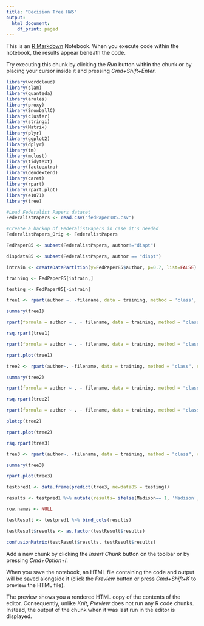 ```yaml
---
title: "Decision Tree HW5"
output:
  html_document:
    df_print: paged
---
```


This is an [R Markdown](http://rmarkdown.rstudio.com) Notebook. When you execute code within the notebook, the results appear beneath the code. 

Try executing this chunk by clicking the *Run* button within the chunk or by placing your cursor inside it and pressing *Cmd+Shift+Enter*. 

```r
library(wordcloud)
library(slam)
library(quanteda)
library(arules)
library(proxy)
library(SnowballC)
library(cluster)
library(stringi)
library(Matrix)
library(plyr)
library(ggplot2)
library(dplyr)
library(tm)
library(mclust)
library(tidytext)
library(factoextra)
library(dendextend)
library(caret)
library(rpart)
library(rpart.plot)
library(e1071)
library(tree)
```

```r
#Load Federalist Papers dataset
FederalistPapers <- read.csv("fedPapers85.csv")
```
```r
#Create a backup of FederalistPapers in case it's needed
FederalistPapers_Orig <- FederalistPapers
```


```r
FedPaper85 <- subset(FederalistPapers, author!="dispt")
```

```r
dispdata85 <- subset(FederalistPapers, author == "dispt")
```

```r
intrain <- createDataPartition(y=FedPaper85$author, p=0.7, list=FALSE)
```

```r
training <- FedPaper85[intrain,]
```

```r
testing <- FedPaper85[-intrain]
```

```r
tree1 <- rpart(author ~. -filename, data = training, method = 'class', control =rpart.control(cp=0))
```

```r
summary(tree1)
```

```r
rpart(formula = author ~ . - filename, data = training, method = "class",control = rpart.control(cp = 0))
```
```r
rsq.rpart(tree1)
```

```r
rpart(formula = author ~ . - filename, data = training, method = "class",control = rpart.control(cp = 0))
```

```r
rpart.plot(tree1)
```

```r
tree2 <- rpart(author~. -filename, data = training, method = "class", control =rpart.control(cp=0, minsplit = 10, maxdepth = 4))
```

```r
summary(tree2)
```

```r
rpart(formula = author ~ . - filename, data = training, method = "class",control = rpart.control(cp = 0, minsplit = 10, maxdepth = 4))
```


```r
rsq.rpart(tree2)
```

```r
rpart(formula = author ~ . - filename, data = training, method = "class",control = rpart.control(cp = 0, minsplit = 10, maxdepth = 4))
```

```r
plotcp(tree2)
```

```r
rpart.plot(tree2)
```

```r
rsq.rpart(tree3)
```

```r
tree3 <- rpart(author~. -filename, data = training, method = "class", control = rpart.control(cp=0,minsplit =5, maxdepth = 5))
```

```r
summary(tree3)
```

```r
rpart.plot(tree3)
```

```r
testpred1 <- data.frame(predict(tree3, newdata85 = testing))

results <- testpred1 %>% mutate(results= ifelse(Madison== 1, 'Madison', ifelse(Hamilton==1,'Hamilton', ifelse(Jay==1, 'Jay', 'HM'))))

row.names <- NULL

testResult <- testpred1 %>% bind_cols(results)

testResult$results <- as.factor(testResult$results)
```

```r
confusionMatrix(testResult$results, testResult$results)
```

Add a new chunk by clicking the *Insert Chunk* button on the toolbar or by pressing *Cmd+Option+I*.

When you save the notebook, an HTML file containing the code and output will be saved alongside it (click the *Preview* button or press *Cmd+Shift+K* to preview the HTML file). 

The preview shows you a rendered HTML copy of the contents of the editor. Consequently, unlike *Knit*, *Preview* does not run any R code chunks. Instead, the output of the chunk when it was last run in the editor is displayed.

